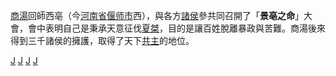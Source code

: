 {{unreferenced|time=2012-05-26T13:59:52+00:00}}
[[商湯|商湯]]回師西亳（今[[河南省|河南省]][[偃师市|偃师市]]西），與各方[[諸侯|諸侯]]參共同召開了「'''景亳之命'''」大會，會中表明自己是秉承天意征伐[[夏桀|夏桀]]，目的是讓百姓脫離暴政與苦難。商湯後來得到三千諸侯的擁護，取得了天下[[共主|共主]]的地位。

{{商朝歷史事件}}

[[Category:商朝历史事件|J]]
[[Category:商朝政治|J]]
[[Category:洛阳政治史|J]]
[[Category:偃师区|J]]